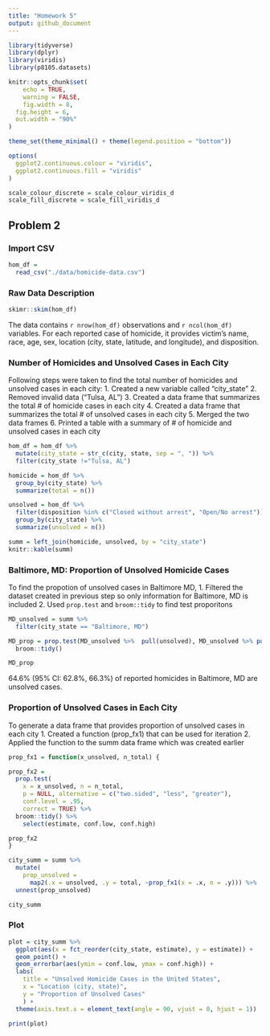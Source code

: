 ```yaml
---
title: "Homework 5"
output: github_document
---
```


```r
library(tidyverse)
library(dplyr)
library(viridis)
library(p8105.datasets)

knitr::opts_chunk$set(
	echo = TRUE,
	warning = FALSE,
	fig.width = 8, 
  fig.height = 6,
  out.width = "90%"
)

theme_set(theme_minimal() + theme(legend.position = "bottom"))

options(
  ggplot2.continuous.colour = "viridis",
  ggplot2.continuous.fill = "viridis"
)

scale_colour_discrete = scale_colour_viridis_d
scale_fill_discrete = scale_fill_viridis_d
```

## Problem 2

### Import CSV

```r
hom_df =
  read_csv("./data/homicide-data.csv")
```

### Raw Data Description

```r
skimr::skim(hom_df)
```

The data contains `r nrow(hom_df)` observations and `r ncol(hom_df)` variables. For each reported case of homicide, it provides victim's name, race, age, sex, location (city, state, latitude, and longitude), and disposition.

### Number of Homicides and Unsolved Cases in Each City

Following steps were taken to find the total number of homicides and unsolved cases in each city:
1. Created a new variable called "city_state"
2. Removed invalid data ("Tulsa, AL")
3. Created a data frame that summarizes the total # of homicide cases in each city
4. Created a data frame that summarizes the total # of unsolved cases in each city
5. Merged the two data frames
6. Printed a table with a summary of # of homicide and unsolved cases in each city

```r
hom_df = hom_df %>% 
  mutate(city_state = str_c(city, state, sep = ", ")) %>% 
  filter(city_state !="Tulsa, AL")

homicide = hom_df %>% 
  group_by(city_state) %>% 
  summarize(total = n())

unsolved = hom_df %>% 
  filter(disposition %in% c("Closed without arrest", "Open/No arrest")) %>% 
  group_by(city_state) %>% 
  summarize(unsolved = n())

summ = left_join(homicide, unsolved, by = "city_state") 
knitr::kable(summ)
```

### Baltimore, MD: Proportion of Unsolved Homicide Cases

To find the propotion of unsolved cases in Baltimore MD,
1. Filtered the dataset created in previous step so only information for Baltimore, MD is included
2. Used `prop.test` and `broom::tidy` to find test proporitons

```r
MD_unsolved = summ %>% 
  filter(city_state == "Baltimore, MD")

MD_prop = prop.test(MD_unsolved %>%  pull(unsolved), MD_unsolved %>% pull(total)) %>% 
  broom::tidy()

MD_prop
```

64.6% (95% CI: 62.8%, 66.3%) of reported homicides in Baltimore, MD are unsolved cases.

### Proportion of Unsolved Cases in Each City
To generate a data frame that provides proportion of unsolved cases in each city
1. Created a function (prop_fx1) that can be used for iteration
2. Applied the function to the summ data frame which was created earlier

```r
prop_fx1 = function(x_unsolved, n_total) {

prop_fx2 = 
  prop.test(
    x = x_unsolved, n = n_total, 
    p = NULL, alternative = c("two.sided", "less", "greater"), 
    conf.level = .95, 
    correct = TRUE) %>% 
  broom::tidy() %>%
    select(estimate, conf.low, conf.high)

prop_fx2
}

city_summ = summ %>% 
  mutate(
    prop_unsolved = 
      map2(.x = unsolved, .y = total, ~prop_fx1(x = .x, n = .y))) %>% 
  unnest(prop_unsolved)

city_summ
```

### Plot

```r
plot = city_summ %>% 
  ggplot(aes(x = fct_reorder(city_state, estimate), y = estimate)) +
  geom_point() +
  geom_errorbar(aes(ymin = conf.low, ymax = conf.high)) +
  labs(
    title = "Unsolved Homicide Cases in the United States",
    x = "Location (city, state)", 
    y = "Proportion of Unsolved Cases"
    ) +
  theme(axis.text.x = element_text(angle = 90, vjust = 0, hjust = 1))

print(plot)
```